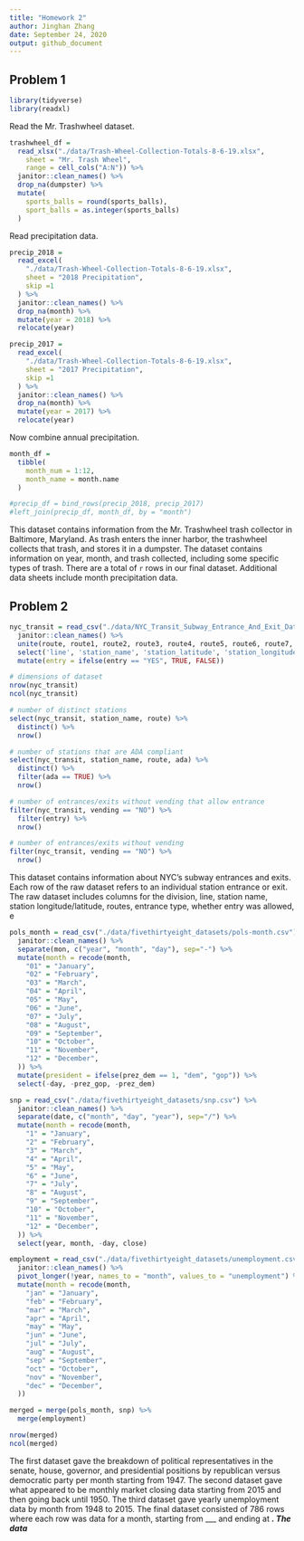 ```yaml
---
title: "Homework 2"
author: Jinghan Zhang
date: September 24, 2020
output: github_document
---
```


## Problem 1

```r
library(tidyverse)
library(readxl)
```

Read the Mr. Trashwheel dataset.

```r
trashwheel_df =
  read_xlsx("./data/Trash-Wheel-Collection-Totals-8-6-19.xlsx", 
    sheet = "Mr. Trash Wheel",
    range = cell_cols("A:N")) %>%
  janitor::clean_names() %>%
  drop_na(dumpster) %>%
  mutate(
    sports_balls = round(sports_balls),
    sport_balls = as.integer(sports_balls)
  )
```

Read precipitation data.

```r
precip_2018 = 
  read_excel(
    "./data/Trash-Wheel-Collection-Totals-8-6-19.xlsx",
    sheet = "2018 Precipitation",
    skip =1
  ) %>%
  janitor::clean_names() %>%
  drop_na(month) %>%
  mutate(year = 2018) %>%
  relocate(year)

precip_2017 = 
  read_excel(
    "./data/Trash-Wheel-Collection-Totals-8-6-19.xlsx",
    sheet = "2017 Precipitation",
    skip =1
  ) %>%
  janitor::clean_names() %>%
  drop_na(month) %>%
  mutate(year = 2017) %>%
  relocate(year)
```

Now combine annual precipitation.

```r
month_df = 
  tibble(
    month_num = 1:12,
    month_name = month.name
  )

#precip_df = bind_rows(precip_2018, precip_2017) 
#left_join(precip_df, month_df, by = "month") 
```

This dataset contains information from the Mr. Trashwheel trash collector in Baltimore, Maryland. As trash enters the inner harbor, the trashwheel collects that trash, and stores it in a dumpster. The dataset contains information on year, month, and trash collected, including some specific types of trash. There are a total of `r ` rows in our final dataset. Additional data sheets include month precipitation data. 

## Problem 2

```r
nyc_transit = read_csv("./data/NYC_Transit_Subway_Entrance_And_Exit_Data.csv") %>%
  janitor::clean_names() %>%
  unite(route, route1, route2, route3, route4, route5, route6, route7, route8, route9, route10, route11, sep = "/", na.rm = TRUE) %>%
  select('line', 'station_name', 'station_latitude', 'station_longitude', 'route', 'entry', 'vending', 'entrance_type', 'ada') %>%
  mutate(entry = ifelse(entry == "YES", TRUE, FALSE))

# dimensions of dataset
nrow(nyc_transit)
ncol(nyc_transit)

# number of distinct stations
select(nyc_transit, station_name, route) %>%
  distinct() %>%
  nrow()

# number of stations that are ADA compliant
select(nyc_transit, station_name, route, ada) %>%
  distinct() %>%
  filter(ada == TRUE) %>%
  nrow()

# number of entrances/exits without vending that allow entrance
filter(nyc_transit, vending == "NO") %>%
  filter(entry) %>%
  nrow()

# number of entrances/exits without vending
filter(nyc_transit, vending == "NO") %>%
  nrow()

```

This dataset contains information about NYC's subway entrances and exits. Each row of the raw dataset refers to an individual station entrance or exit. The raw dataset includes columns for the division, line, station name, station longitude/latitude, routes, entrance type, whether entry was allowed, e

```r
pols_month = read_csv("./data/fivethirtyeight_datasets/pols-month.csv") %>%
  janitor::clean_names() %>%
  separate(mon, c("year", "month", "day"), sep="-") %>%
  mutate(month = recode(month,
    "01" = "January",
    "02" = "February",
    "03" = "March",
    "04" = "April",
    "05" = "May",
    "06" = "June",
    "07" = "July",
    "08" = "August",
    "09" = "September",
    "10" = "October",
    "11" = "November",
    "12" = "December",
  )) %>%
  mutate(president = ifelse(prez_dem == 1, "dem", "gop")) %>%
  select(-day, -prez_gop, -prez_dem)

snp = read_csv("./data/fivethirtyeight_datasets/snp.csv") %>%
  janitor::clean_names() %>%
  separate(date, c("month", "day", "year"), sep="/") %>%
  mutate(month = recode(month,
    "1" = "January",
    "2" = "February",
    "3" = "March",
    "4" = "April",
    "5" = "May",
    "6" = "June",
    "7" = "July",
    "8" = "August",
    "9" = "September",
    "10" = "October",
    "11" = "November",
    "12" = "December",
  )) %>%
  select(year, month, -day, close)

employment = read_csv("./data/fivethirtyeight_datasets/unemployment.csv") %>%
  janitor::clean_names() %>%
  pivot_longer(!year, names_to = "month", values_to = "unemployment") %>%
  mutate(month = recode(month,
    "jan" = "January",
    "feb" = "February",
    "mar" = "March",
    "apr" = "April",
    "may" = "May",
    "jun" = "June",
    "jul" = "July",
    "aug" = "August",
    "sep" = "September",
    "oct" = "October",
    "nov" = "November",
    "dec" = "December",
  ))

merged = merge(pols_month, snp) %>%
  merge(employment)

nrow(merged)
ncol(merged)

```

The first dataset gave the breakdown of political representatives in the senate, house, governor, and presidential positions by republican versus democratic party per month starting from 1947. The second dataset gave what appeared to be monthly market closing data starting from 2015 and then going back until 1950. The third dataset gave yearly unemployment data by month from 1948 to 2015. The final dataset consisted of 786 rows where each row was data for a month, starting from ___ and ending at ___. The data ___
